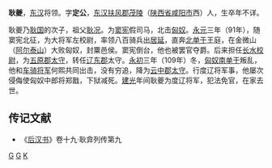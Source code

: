 '''耿夔'''，[[东汉|东汉]]将领。字'''定公'''，[[东汉|东汉]][[扶风郡|扶风郡]][[茂陵|茂陵]]（[[陕西省|陕西省]][[咸阳市|咸阳市]]西）人，生卒年不详。

耿夔乃[[耿国|耿国]]的次子，祖父[[耿况|耿况]]。为[[窦宪|窦宪]]假司马，北击[[匈奴|匈奴]]。[[永元_(东汉)|永元]]三年（91年），随窦宪北征，为大将军左校尉，率领八百骑兵出[[居延|居延]]，直奔[[北单于|北单于]]王庭，在金微山（[[阿尔泰山|阿尔泰山]]）大败匈奴，封粟邑侯。窦宪倒台，他也被罢官夺爵。后来担任[[长水校尉|长水校尉]]，为[[五原郡|五原郡]][[太守|太守]]，转任[[辽东郡|辽东郡]]太守。[[永初_(东汉)|永初]]三年（109年）冬，[[南匈奴|匈奴南单于]]叛乱，他和[[车骑将军|车骑将军]]何熙共同出击，没有穷追，降为[[云中郡|云中郡]][[太守|太守]]。行度辽将军事，他屡次侵侮使匈奴中郎将郑戬，下狱减死。[[建光_(东汉)|建光]]年间耿夔为度辽将军，犯法免官，在家去世。

==传记文献==
*《[[后汉书|后汉书]]》卷十九·耿弇列传第九

[[Category:东汉军事人物|G]]
[[Category:咸阳人|G]]
[[Category:耿姓|K]]